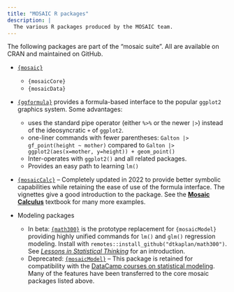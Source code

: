 ```yaml
---
title: "MOSAIC R packages"
description: |
  The various R packages produced by the MOSAIC team.
---
```


The following packages are part of the "mosaic suite". All are available
on CRAN and maintained on GitHub.

* [`{mosaic}`](https://www.mosaic-web.org/mosaic/)
    - `{mosaicCore}`
    - `{mosaicData}`
* [`{ggformula}`](https://www.mosaic-web.org/ggformula/) provides a formula-based interface to the popular `ggplot2` graphics system. Some advantages:
    - uses the standard pipe operator (either `%>%` or the newer `|>`) instead of the ideosyncratic `+` of `ggplot2`.
    - one-liner commands with fewer parentheses: `Galton |> gf_point(height ~ mother)` compared to `Galton |> ggplot2(aes(x=mother, y=height)) + geom_point()`
    - Inter-operates with `ggplot2()` and all related packages.
    - Provides an easy path to learning `lm()`
* [`{mosaicCalc}`](https://github.com/ProjectMOSAIC/mosaicCalc) -- Completely updated in 2022 to provide better symbolic capabilities while retaining the ease of use of the formula interface. The vignettes give a good introduction to the package. See the [**Mosaic Calculus**](https://www.mosaic-web.org/MOSAIC-Calculus/) textbook for many more examples.

* Modeling packages
    - In beta: [`{math300}`](https://github.com/dtkaplan/math300) is the prototype replacement for `{mosaicModel}` providing highly unified commands for `lm()` and `glm()` regression modeling. Install with `remotes::install_github("dtkaplan/math300")`. See [*Lessons in Statistical Thinking*](https://dtkaplan.github.io/Lessons-in-statistical-thinking/) for an introduction.
    - Deprecated: [`{mosaicModel}`](https://www.mosaic-web.org/mosaicModel/) -- This package is retained for compatibility with the [DataCamp courses on statistical modeling](https://www.datacamp.com/courses/introduction-to-statistical-modeling-in-r). Many of the features have been transferred to the core mosaic packages listed above.

